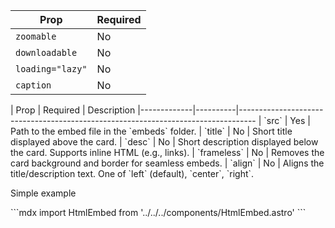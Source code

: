 
| Prop                   | Required |
|------------------------|----------|
| `zoomable`        | No       |
| `downloadable`    | No       |
| `loading="lazy"`       | No       |
| `caption`              | No       |

<Accordion title="table">
  | Prop        | Required | Description                                                                                      
|-------------|----------|----------------------------------------------------------------------------------
| `src`       | Yes      | Path to the embed file in the `embeds` folder.                                                   
| `title`     | No       | Short title displayed above the card.                                                            
| `desc`      | No       | Short description displayed below the card. Supports inline HTML (e.g., links).                  
| `frameless` | No       | Removes the card background and border for seamless embeds.                                      
| `align`     | No       | Aligns the title/description text. One of `left` (default), `center`, `right`.                  
</Accordion>


<Accordion title="simple">
  <p>Simple example</p>
</Accordion>

<Accordion title="code">
  ```mdx
  import HtmlEmbed from '../../../components/HtmlEmbed.astro'

  <HtmlEmbed src="plotly-line.html" title="Plotly Line" desc="Some chart description" />
  <HtmlEmbed src="d3-line-example.html" title="D3 Line" desc="Some chart description" />
  ```
</Accordion>
